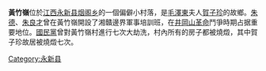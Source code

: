 {{Unreferenced|time=2016-06-11T01:01:17+00:00}}
'''黃竹嶺'''位於[[江西|江西]][[永新县|永新县]][[烟阁乡|烟阁乡]]的一個偏僻小村落，是[[毛澤東|毛澤東]]夫人[[賀子珍|賀子珍]]的故鄉。[[朱德|朱德]]、[[朱良才|朱良才]]曾在黃竹嶺開設了湘贛邊界軍事培訓班，在[[井冈山革命根据地|井岡山革命]]鬥爭時期占据重要地位。[[國民黨|國民黨]]曾對黃竹嶺村進行七次大劫洗，村內所有的房子都被燒燬，其中賀子珍故居被燒燬七次。
{{jiangxi-stub}}
[[Category:永新县|Category:永新县]]